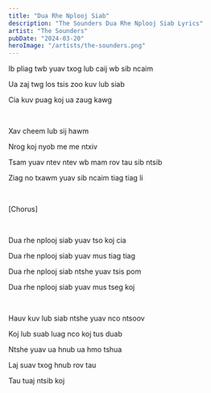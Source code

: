 ```yaml
---
title: "Dua Rhe Nplooj Siab"
description: "The Sounders Dua Rhe Nplooj Siab Lyrics"
artist: "The Sounders"
pubDate: "2024-03-20"
heroImage: "/artists/the-sounders.png"
---
```


Ib pliag twb yuav txog lub caij wb sib ncaim

Ua zaj twg los tsis zoo kuv lub siab

Cia kuv puag koj ua zaug kawg

<br />

Xav cheem lub sij hawm

Nrog koj nyob me me ntxiv

Tsam yuav ntev ntev wb mam rov tau sib ntsib

Ziag no txawm yuav sib ncaim tiag tiag li

<br />

[Chorus]

<br />

Dua rhe nplooj siab yuav tso koj cia

Dua rhe nplooj siab yuav mus tiag tiag

Dua rhe nplooj siab ntshe yuav tsis pom

Dua rhe nplooj siab yuav mus tseg koj

<br />

Hauv kuv lub siab ntshe yuav nco ntsoov

Koj lub suab luag nco koj tus duab

Ntshe yuav ua hnub ua hmo tshua

Laj suav txog hnub rov tau

Tau tuaj ntsib koj
